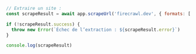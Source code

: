 ```js Node
// Extraire un site :
const scrapeResult = await app.scrapeUrl('firecrawl.dev', { formats: ['markdown', 'html'] });

if (!scrapeResult.success) {
  throw new Error(`Échec de l’extraction : ${scrapeResult.error}`)
}

console.log(scrapeResult)
```
